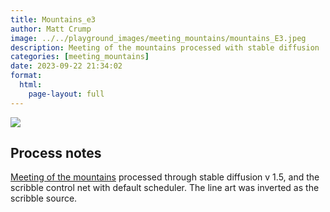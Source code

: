 ```yaml
---
title: Mountains_e3
author: Matt Crump
image: ../../playground_images/meeting_mountains/mountains_E3.jpeg
description: Meeting of the mountains processed with stable diffusion
categories: [meeting_mountains]
date: 2023-09-22 21:34:02
format:
  html:
    page-layout: full
---
```


![](../../playground_images/meeting_mountains/mountains_E3.jpeg)

## Process notes

[Meeting of the mountains](hhttps://www.crumplab.com/things/things/Colorlands/Meeting_Of_The_Mountains.html) processed through stable diffusion v 1.5, and the scribble control net with default scheduler. The line art was inverted as the scribble source.

